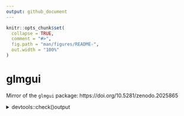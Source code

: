 ```yaml
---
output: github_document
---
```


<!-- README.md is generated from README.Rmd. Please edit that file -->

```r
knitr::opts_chunk$set(
  collapse = TRUE,
  comment = "#>",
  fig.path = "man/figures/README-",
  out.width = "100%"
)
```
# glmgui

Mirror of the `glmgui` package: https://doi.org/10.5281/zenodo.2025865

<details>
<summary>devtools::check()output</summary>
```r
devtools::check()
```
</details>




